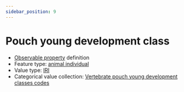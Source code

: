 ```yaml
---
sidebar_position: 9
---
```



# Pouch young development class

- [Observable property](/viewers/dawe-vocabs?uri=https://linked.data.gov.au/def/nrm/c3b58f60-7166-4855-bb3a-2d8553903a99) definition
- Feature type: [animal individual](http://linked.data.gov.au/def/tern-cv/ecb855ed-50e1-4299-8491-861759ef40b7)
- Value type: [IRI](https://w3id.org/tern/ontologies/tern/IRI)
- Categorical value collection: [Vertebrate pouch young development classes codes](/viewers/dawe-vocabs?uri=https://linked.data.gov.au/def/nrm/6a69b9e5-4a1e-4ef5-b79e-d8cea6e3d97b)

<Example
  protocolModule="vertebrate-identify"
  observableProperty="https://linked.data.gov.au/def/nrm/c3b58f60-7166-4855-bb3a-2d8553903a99"
/>
